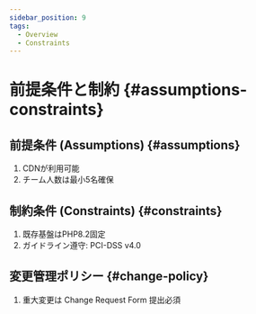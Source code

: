 ```yaml
---
sidebar_position: 9
tags:
  - Overview
  - Constraints
---
```


# 前提条件と制約 {#assumptions-constraints}

## 前提条件 (Assumptions) {#assumptions}
1. CDNが利用可能
1. チーム人数は最小5名確保

## 制約条件 (Constraints) {#constraints}
1. 既存基盤はPHP8.2固定
1. ガイドライン遵守: PCI-DSS v4.0

## 変更管理ポリシー {#change-policy}
1. 重大変更は Change Request Form 提出必須
